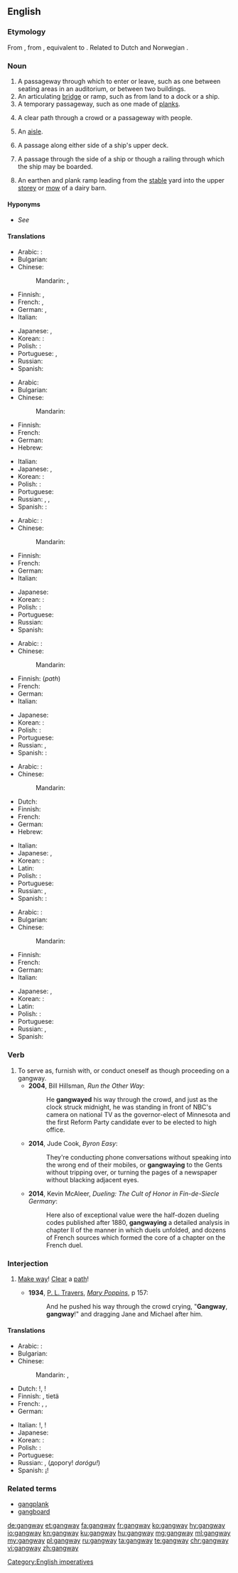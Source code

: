 ==English==

===Etymology===
From {{inh|en|enm|gangway}}, from {{inh|en|ang|gangweġ||passageway; thoroughfare}}, equivalent to {{compound|en|gang|way}}. Related to Dutch {{m|nl|gang||hallway}} and Norwegian {{m|no|gang||hallway}}.

===Noun===
{{en-noun}}

# A passageway through which to enter or leave, such as one between seating areas in an auditorium, or between two buildings.
# An articulating [[bridge]] or ramp, such as from land to a dock or a ship.
# A temporary passageway, such as one made of [[plank]]s.
# {{lb|en|rare|obsolete|outside|dialects}} A clear path through a crowd or a passageway with people.
# {{lb|en|British}} An [[aisle]].
# {{lb|en|nautical}} A passage along either side of a ship's upper deck.
# {{lb|en|nautical}} A passage through the side of a ship or though a railing through which the ship may be boarded.
# {{lb|en|agricultural}} An earthen and plank ramp leading from the [[stable]] yard into the upper [[storey]] or [[mow]] of a dairy barn.

====Hyponyms====
* {{sense|enclosed corridor between an airport and plane}} ''See'' '''{{l|en|jet bridge}}'''

====Translations====
{{trans-top|passageway}}
* Arabic: {{t-needed|ar}}:
* Bulgarian: {{t+|bg|проход|m-p|sc=Cyrl}}
* Chinese:
*: Mandarin: {{t+|cmn|過道}}, {{t+|cmn|过道|tr=guòdào}}
* Finnish: {{t+|fi|käytävä}}, {{t|fi|kulkutie}}
* French: {{t+|fr|passerelle|f}}, {{t+|fr|passage|m}}
* German: {{t+|de|Gang|m}}, {{t+|de|Gangway|f}}
* Italian: {{t+|it|corridoio|m}}
{{trans-mid}}
* Japanese: {{t|ja|舷門|tr=げんもん, genmon|sc=Jpan}}, {{t+|ja|通路|tr=つうろ, tsūro|sc=Jpan}}
* Korean: {{t-needed|ko}}:
* Polish: {{t-needed|pl}}:
* Portuguese: {{t+|pt|passagem|f}}, {{t+|pt|passadiço|m}}
* Russian: {{t+|ru|прохо́д|m}}
* Spanish: {{t+|es|corredor|m}}
{{trans-bottom}}

{{trans-top|temporary bridge}}
* Arabic: {{t|ar|جسر مؤقث}}
* Bulgarian: {{t|bg|сходня|f|sc=Cyrl}}
* Chinese:
*: Mandarin: {{t+|cmn|舷梯|tr=xiántī}}
* Finnish: {{t|fi|lankonki}}
* French: {{t+|fr|passage|m}}
* German: {{t+|de|Gangway|f}}
* Hebrew: {{t|he|כבש עליה|sc=Hebr}}
{{trans-mid}}
* Italian: {{t+|it|plancia|f}}
* Japanese: {{t|ja|タラップ|tr=tarappu|sc=Jpan}}, {{t|ja|舷梯|tr=げんてい, gentei|sc=Jpan}}
* Korean: {{t-needed|ko}}:
* Polish: {{t-needed|pl}}:
* Portuguese: {{t+|pt|prancha|f}}
* Russian: {{t+|ru|трап|m}}, {{t+|ru|схо́дни|f-p}}, {{t+|ru|вы́ход|m}}
* Spanish: {{t-needed|es}}:
{{trans-bottom}}

{{trans-top|temporary plank bridge, path, or passageway}}
* Arabic: {{t-needed|ar}}:
* Chinese:
*: Mandarin: {{t|cmn|木板道|tr=mùbǎndào}}
* Finnish: {{t|fi|lankonki}}
* French: {{t+|fr|passage|m}}
* German: {{t+|de|Landungsbrücke|f}}
* Italian: {{t+|it|plancia}}
{{trans-mid}}
* Japanese: {{t|ja|歩み板|tr=あゆみいた, ayumiita|sc=Jpan}}
* Korean: {{t-needed|ko}}:
* Polish: {{t-needed|pl}}:
* Portuguese: {{t+|pt|prancha|f}}
* Russian: {{t+|ru|трап|m}}
* Spanish: {{t+|es|pasadizo|m}}
{{trans-bottom}}

{{trans-top|clear path through a crowd}}
* Arabic: {{t-needed|ar}}:
* Chinese:
*: Mandarin: {{t+|cmn|通道|tr=tōngdào}}
* Finnish: {{t|fi|kulkutie}} (''path'')
* French: {{t+|fr|passage|m}}
* German: {{t+|de|Durchgang|m}}
* Italian: {{t+|it|largo}}
{{trans-mid}}
* Japanese: {{t+|ja|通路|tr=つうろ, tsūro|sc=Jpan}}
* Korean: {{t-needed|ko}}:
* Polish: {{t-needed|pl}}:
* Portuguese: {{t+|pt|passagem|f}}
* Russian: {{t+|ru|вы́ход|m}}, {{t+|ru|прохо́д|m}}
* Spanish: {{t-needed|es}}:
{{trans-bottom}}

{{trans-see|aisle}}

{{trans-top|nautical: passage on upper deck}}
* Arabic: {{t-needed|ar}}:
* Chinese:
*: Mandarin: {{t+|cmn|舷梯|tr=xiántī}}
* Dutch: {{t|nl|gangboord}}
* Finnish: {{t|fi|kävelykansi}}
* French: {{t+|fr|passavant|m}}
* German: {{t+|de|Gangway|f}}
* Hebrew: {{t|he|כבש עליה|m|tr=kebesh alya|sc=Hebr}}
{{trans-mid}}
* Italian: {{t|it|barcarizzo}}
* Japanese: {{t|ja|舷梯|tr=げんてい, gentei|sc=Jpan}}, {{t|ja|タラップ|tr=tarappu|sc=Jpan}}
* Korean: {{t-needed|ko}}:
* Latin: {{t|la|agea|f}}
* Polish: {{t-needed|pl}}:
* Portuguese: {{t+|pt|portaló|m}}
* Russian: {{t+|ru|трап|m}}, {{t+|ru|шкафу́т|m}}
* Spanish: {{t-needed|es}}:
{{trans-bottom}}

{{trans-top|nautical: passage through the side of a ship}}
* Arabic: {{t-needed|ar}}:
* Bulgarian: {{t+|bg|трап|m|sc=Cyrl}}
* Chinese:
*: Mandarin: {{t+|cmn|舷梯|tr=xiántī}}
* Finnish: {{t|fi|maihinnousuportti}}
* French: {{t+|fr|passerelle|f}}
* German: {{t+|de|Gangway|f}}
* Italian: {{t|it|barcarizzo}}
{{trans-mid}}
* Japanese: {{t|ja|舷梯|tr=げんてい, gentei|sc=Jpan}}, {{t|ja|タラップ|tr=tarappu|sc=Jpan}}
* Korean: {{t-needed|ko}}:
* Latin: {{t|la|agea|f}}
* Polish: {{t-needed|pl}}:
* Portuguese: {{t+|pt|portaló|m}}
* Russian: {{t+|ru|трап|m}}, {{t+|ru|схо́дни|f-p}}
* Spanish: {{t|es|portalón|m}}
{{trans-bottom}}

===Verb===
{{en-verb}}

# To serve as, furnish with, or conduct oneself as though proceeding on a gangway.
#* '''2004''', Bill Hillsman, ''Run the Other Way'':
#*: He '''gangwayed''' his way through the crowd, and just as the clock struck midnight, he was standing in front of NBC's camera on national TV as the governor-elect of Minnesota and the first Reform Party candidate ever to be elected to high office.
#* '''2014''', Jude Cook, ''Byron Easy'':
#*: They're conducting phone conversations without speaking into the wrong end of their mobiles, or '''gangwaying''' to the Gents without tripping over, or turning the pages of a newspaper without blacking adjacent eyes.
#* '''2014''', Kevin McAleer, ''Dueling: The Cult of Honor in Fin-de-Siecle Germany'':
#*: Here also of exceptional value were the half-dozen dueling codes published after 1880, '''gangwaying''' a detailed analysis in chapter II of the manner in which duels unfolded, and dozens of French sources which formed the core of a chapter on the French duel. 

===Interjection===
{{en-interj}}

# {{lb|en|to a crowd}} [[make way|Make way]]! [[clear|Clear]] a [[path]]!
#* '''1934''', [[w:P. L. Travers|P. L. Travers]], [[w:Mary Poppins|''Mary Poppins'']], p 157:
#*: And he pushed his way through the crowd crying, "'''Gangway''', '''gangway'''!" and dragging Jane and Michael after him.

====Translations====
{{trans-top|make way}}
* Arabic: {{t-needed|ar}}:
* Bulgarian: {{t+|bg|писта!|sc=Cyrl}}
* Chinese:
*: Mandarin: {{t+|cmn|借過}}, {{t+|cmn|借过|tr=jièguò}}
* Dutch: {{t+|nl|opzij}}!, {{t|nl|aan de kant}}!
* Finnish: {{t|fi|tietä}}, {{t|fi|tehkää}} tietä
* French: {{t|fr|écartez-vous}}, {{t|fr|laissez passer}}, {{t|fr|dégagez le passage}}
* German: {{t|de|Mach Platz!}}
{{trans-mid}}
* Italian: {{t+|it|pista}}!, {{t|it|fate largo}}!
* Japanese: {{t|ja|通す|tr=とおして, tō shite|alt=通して|sc=Jpan}}
* Korean: {{t-needed|ko}}:
* Polish: {{t-needed|pl}}:
* Portuguese: {{t|pt|abram alas}}
* Russian: {{t+|ru|прохо́д|m}}, {{t+|ru|доро́га|m}} (дорогу! ''dorógu!'')
* Spanish: ¡{{t|es|a un lado}}!
{{trans-bottom}}

===Related terms===
* [[gangplank]]
* [[gangboard]]

[[Category:English imperatives]]

[[de:gangway]]
[[et:gangway]]
[[fa:gangway]]
[[fr:gangway]]
[[ko:gangway]]
[[hy:gangway]]
[[io:gangway]]
[[kn:gangway]]
[[ku:gangway]]
[[hu:gangway]]
[[mg:gangway]]
[[ml:gangway]]
[[my:gangway]]
[[pl:gangway]]
[[ru:gangway]]
[[ta:gangway]]
[[te:gangway]]
[[chr:gangway]]
[[vi:gangway]]
[[zh:gangway]]
